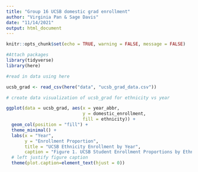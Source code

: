 ```yaml
---
title: "Group 16 UCSB domestic grad enrollment"
author: "Virginia Pan & Sage Davis"
date: "11/14/2021"
output: html_document
---
```


```r
knitr::opts_chunk$set(echo = TRUE, warning = FALSE, message = FALSE)

#Attach packages 
library(tidyverse)
library(here)
```

```r
#read in data using here

ucsb_grad <- read_csv(here("data", "ucsb_grad_data.csv"))
```

```r
# create data visualization of ucsb_grad for ethnicity vs year

ggplot(data = ucsb_grad, aes(x = year_abbr, 
                             y = domestic_enrollment, 
                             fill = ethnicity)) +
  geom_col(position = "fill") +
  theme_minimal() +
  labs(x = "Year",
       y = "Enrollment Proportion",
       title = "UCSB Ethnicity Enrollment by Year",
       caption = "Figure 1. UCSB Student Enrollment Proportions by Ethnicity for 2008 - 2019") +
  # left justify figure caption
  theme(plot.caption=element_text(hjust = 0))                          

```

